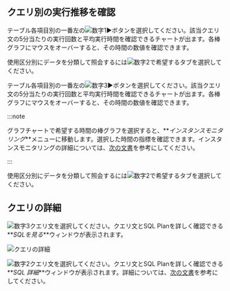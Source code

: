 ## クエリ別の実行推移を確認

<Xclude product='postgresql'>

テーブル各項目別の一番左の![数字1](/img/number-01.png)►ボタンを選択してください。該当クエリ文の5分当たりの実行回数と平均実行時間を確認できるチャートが出ます。各棒グラフにマウスをオーバーすると、その時間の数値を確認できます。

使用区分別にデータを分類して照会するには![数字2](/img/number-02.png)で希望するタブを選択してください。

</Xclude>

<InDoc product='postgresql'>

テーブル各項目別の一番左の![数字3](/img/number-03.png)►ボタンを選択してください。該当クエリ文の5分当たりの実行回数と平均実行時間を確認できるチャートが出ます。各棒グラフにマウスをオーバーすると、その時間の数値を確認できます。

:::note

グラフチャートで希望する時間の棒グラフを選択すると、**_インスタンスモニタリング_**メニューに移動します。選択した時間の指標を確認できます。インスタンスモニタリングの詳細については、[次の文書](instance-monitoring)を参考にしてください。

:::

使用区分別にデータを分類して照会するには![数字2](/img/number-02.png)で希望するタブを選択してください。

</InDoc>

## クエリの詳細

<Xclude product='postgresql'>

![数字3](/img/number-03.png)クエリ文を選択してください。クエリ文とSQL Planを詳しく確認できる**_SQLを見る_**ウィンドウが表示されます。

![クエリの詳細](/img/db-stat-query.png)

</Xclude>

<InDoc product='postgresql'>

![数字2](/img/number-02.png)クエリ文を選択してください。クエリ文とSQL Planを詳しく確認できる**_SQL 詳細_**ウィンドウが表示されます。詳細については、[次の文書](#query-details)を参考にしてください。

</InDoc>
